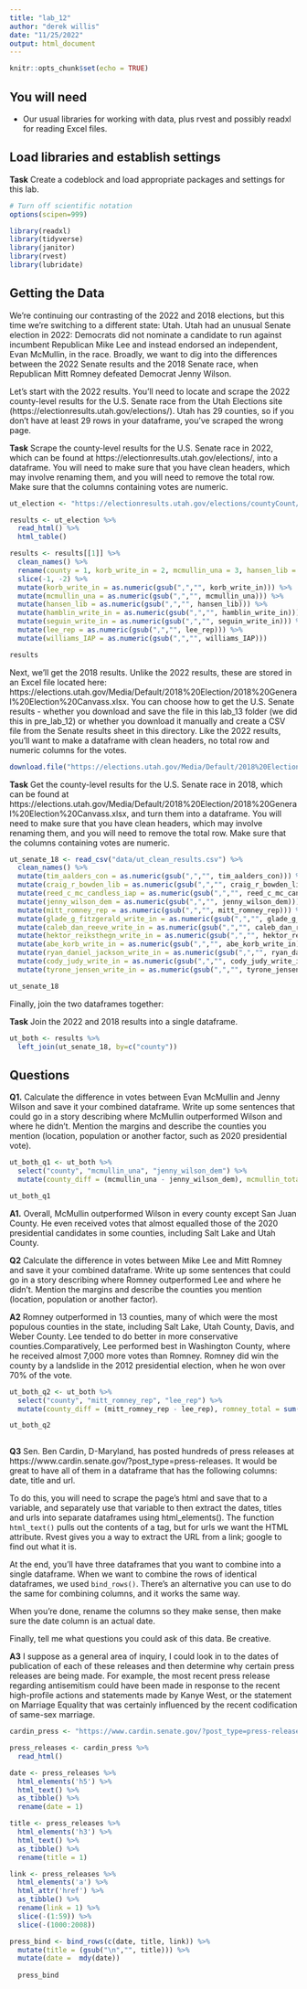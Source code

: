 ---
title: "lab_12"
author: "derek willis"
date: "11/25/2022"
output: html_document
---

```{r setup, include=FALSE}
knitr::opts_chunk$set(echo = TRUE)
```

## You will need

* Our usual libraries for working with data, plus rvest and possibly readxl for reading Excel files.

## Load libraries and establish settings

**Task** Create a codeblock and load appropriate packages and settings for this lab.

```{r}
# Turn off scientific notation
options(scipen=999)

library(readxl)
library(tidyverse)
library(janitor)
library(rvest)
library(lubridate)
```

## Getting the Data

We're continuing our contrasting of the 2022 and 2018 elections, but this time we're switching to a different state: Utah. Utah had an unusual Senate election in 2022: Democrats did not nominate a candidate to run against incumbent Republican Mike Lee and instead endorsed an independent, Evan McMullin, in the race. Broadly, we want to dig into the differences between the 2022 Senate results and the 2018 Senate race, when Republican Mitt Romney defeated Democrat Jenny Wilson.

Let's start with the 2022 results. You'll need to locate and scrape the 2022 county-level results for the U.S. Senate race from the Utah Elections site (https://electionresults.utah.gov/elections/). Utah has 29 counties, so if you don't have at least 29 rows in your dataframe, you've scraped the wrong page.

**Task** Scrape the county-level results for the U.S. Senate race in 2022, which can be found at https://electionresults.utah.gov/elections/, into a dataframe. You will need to make sure that you have clean headers, which may involve renaming them, and you will need to remove the total row. Make sure that the columns containing votes are numeric.

```{r}
ut_election <- "https://electionresults.utah.gov/elections/countyCount/451556070"

results <- ut_election %>%
  read_html() %>% 
  html_table()

results <- results[[1]] %>% 
  clean_names() %>% 
  rename(county = 1, korb_write_in = 2, mcmullin_una = 3, hansen_lib = 4, hamblin_write_in = 5, seguin_write_in = 6, lee_rep = 7, williams_IAP = 8) %>% 
  slice(-1, -2) %>% 
  mutate(korb_write_in = as.numeric(gsub(",","", korb_write_in))) %>% 
  mutate(mcmullin_una = as.numeric(gsub(",","", mcmullin_una))) %>% 
  mutate(hansen_lib = as.numeric(gsub(",","", hansen_lib))) %>% 
  mutate(hamblin_write_in = as.numeric(gsub(",","", hamblin_write_in))) %>% 
  mutate(seguin_write_in = as.numeric(gsub(",","", seguin_write_in))) %>% 
  mutate(lee_rep = as.numeric(gsub(",","", lee_rep))) %>% 
  mutate(williams_IAP = as.numeric(gsub(",","", williams_IAP)))

results

```



Next, we'll get the 2018 results. Unlike the 2022 results, these are stored in an Excel file located here: https://elections.utah.gov/Media/Default/2018%20Election/2018%20General%20Election%20Canvass.xlsx. You can choose how to get the U.S. Senate results - whether you download and save the file in this lab_13 folder (we did this in pre_lab_12) or whether you download it manually and create a CSV file from the Senate results sheet in this directory. Like the 2022 results, you'll want to make a dataframe with clean headers, no total row and numeric columns for the votes.

```{r}

download.file("https://elections.utah.gov/Media/Default/2018%20Election/2018%20General%20Election%20Canvass.xlsx", "data/ut_gen_election.xlsx")

```

**Task** Get the county-level results for the U.S. Senate race in 2018, which can be found at https://elections.utah.gov/Media/Default/2018%20Election/2018%20General%20Election%20Canvass.xlsx, and turn them into a dataframe. You will need to make sure that you have clean headers, which may involve renaming them, and you will need to remove the total row. Make sure that the columns containing votes are numeric.

```{r}
ut_senate_18 <- read_csv("data/ut_clean_results.csv") %>% 
  clean_names() %>% 
  mutate(tim_aalders_con = as.numeric(gsub(",","", tim_aalders_con))) %>% 
  mutate(craig_r_bowden_lib = as.numeric(gsub(",","", craig_r_bowden_lib))) %>% 
  mutate(reed_c_mc_candless_iap = as.numeric(gsub(",","", reed_c_mc_candless_iap))) %>% 
  mutate(jenny_wilson_dem = as.numeric(gsub(",","", jenny_wilson_dem))) %>% 
  mutate(mitt_romney_rep = as.numeric(gsub(",","", mitt_romney_rep))) %>% 
  mutate(glade_g_fitzgerald_write_in = as.numeric(gsub(",","", glade_g_fitzgerald_write_in))) %>% 
  mutate(caleb_dan_reeve_write_in = as.numeric(gsub(",","", caleb_dan_reeve_write_in))) %>% 
  mutate(hektor_reiksthegn_write_in = as.numeric(gsub(",","", hektor_reiksthegn_write_in))) %>% 
  mutate(abe_korb_write_in = as.numeric(gsub(",","", abe_korb_write_in))) %>% 
  mutate(ryan_daniel_jackson_write_in = as.numeric(gsub(",","", ryan_daniel_jackson_write_in))) %>% 
  mutate(cody_judy_write_in = as.numeric(gsub(",","", cody_judy_write_in))) %>% 
  mutate(tyrone_jensen_write_in = as.numeric(gsub(",","", tyrone_jensen_write_in)))

ut_senate_18

```

Finally, join the two dataframes together:

**Task** Join the 2022 and 2018 results into a single dataframe.

```{r}
ut_both <- results %>%
  left_join(ut_senate_18, by=c("county"))
```

## Questions

**Q1.** Calculate the difference in votes between Evan McMullin and Jenny Wilson and save it your combined dataframe. Write up some sentences that could go in a story describing where McMullin outperformed Wilson and where he didn't. Mention the margins and describe the counties you mention (location, population or another factor, such as 2020 presidential vote).

```{r}

ut_both_q1 <- ut_both %>% 
  select("county", "mcmullin_una", "jenny_wilson_dem") %>% 
  mutate(county_diff = (mcmullin_una - jenny_wilson_dem), mcmullin_total = sum(mcmullin_una), wilson_total = sum(jenny_wilson_dem))

ut_both_q1
```

**A1.** Overall, McMullin outperformed Wilson in every county except San Juan County. He even received votes that almost equalled those of the 2020 presidential candidates in some counties, including Salt Lake and Utah County.


**Q2** Calculate the difference in votes between Mike Lee and Mitt Romney and save it your combined dataframe. Write up some sentences that could go in a story describing where Romney outperformed Lee and where he didn't. Mention the margins and describe the counties you mention (location, population or another factor).

**A2** Romney outperformed in 13 counties, many of which were the most populous counties in the state, including Salt Lake, Utah County, Davis, and Weber County. Lee tended to do better in more conservative counties.Comparatively, Lee performed best in Washington County, where he received almost 7,000 more votes than Romney. Romney did win the county by a landslide in the 2012 presidential election, when he won over 70% of the vote.

```{r}
ut_both_q2 <- ut_both %>% 
  select("county", "mitt_romney_rep", "lee_rep") %>% 
  mutate(county_diff = (mitt_romney_rep - lee_rep), romney_total = sum(mitt_romney_rep), lee_total = sum(lee_rep))

ut_both_q2
  
```

**Q3** Sen. Ben Cardin, D-Maryland, has posted hundreds of press releases at https://www.cardin.senate.gov/?post_type=press-releases. It would be great to have all of them in a dataframe that has the following columns: date, title and url.

To do this, you will need to scrape the page's html and save that to a variable, and separately use that variable to then extract the dates, titles and urls into separate dataframes using html_elements(). The function `html_text()` pulls out the contents of a tag, but for urls we want the HTML attribute. Rvest gives you a way to extract the URL from a link; google to find out what it is.

At the end, you'll have three dataframes that you want to combine into a single dataframe. When we want to combine the rows of identical dataframes, we used `bind_rows()`. There's an alternative you can use to do the same for combining columns, and it works the same way.

When you're done, rename the columns so they make sense, then make sure the date column is an actual date.

Finally, tell me what questions you could ask of this data. Be creative.

**A3** I suppose as a general area of inquiry, I could look in to the dates of publication of each of these releases and then determine why certain press releases are being made. For example, the most recent press release regarding antisemitism could have been made in response to the recent high-profile actions and statements made by Kanye West, or the statement on Marriage Equality that was certainly influenced by the recent codification of same-sex marriage.
  
```{r}
cardin_press <- "https://www.cardin.senate.gov/?post_type=press-releases"

press_releases <- cardin_press %>% 
  read_html()

date <- press_releases %>% 
  html_elements('h5') %>% 
  html_text() %>% 
  as_tibble() %>%
  rename(date = 1)

title <- press_releases %>% 
  html_elements('h3') %>% 
  html_text() %>% 
  as_tibble() %>% 
  rename(title = 1)

link <- press_releases %>% 
  html_elements('a') %>% 
  html_attr('href') %>% 
  as_tibble() %>% 
  rename(link = 1) %>% 
  slice(-(1:59)) %>% 
  slice(-(1000:2008))

press_bind <- bind_rows(c(date, title, link)) %>% 
  mutate(title = (gsub("\n","", title))) %>%
  mutate(date =  mdy(date))
  
  press_bind

```

